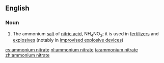==English==

===Noun===
{{wikipedia}}
{{en-noun|head=[[ammonium]] [[nitrate]]|-}}

# {{context|inorganic compound|lang=en}} The ammonium [[salt]] of [[nitric acid]], NH<sub>4</sub>NO<sub>3</sub>; it is used in [[fertilizer]]s and [[explosive]]s (notably in [[improvised explosive device]]s)

[[cs:ammonium nitrate]]
[[nl:ammonium nitrate]]
[[ta:ammonium nitrate]]
[[zh:ammonium nitrate]]